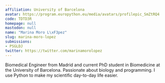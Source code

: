 ```yaml
---
affiliation: University of Barcelona
avatar: https://program.europython.eu/media/avatars/profilepic_SmZtRQ4.jpg
code: TDTD3R
homepage: null
mastodon: null
name: "Marina Moro L\xF3pez"
slug: marina-moro-lopez
submissions:
- PSGLDJ
twitter: https://twitter.com/marinamorolopez
---
```


Biomedical Engineer from Madrid and current PhD student in Biomedicine at the University of Barcelona. Passionate about biology and programming. I use Python to make my scientific day-to-day life easier.

